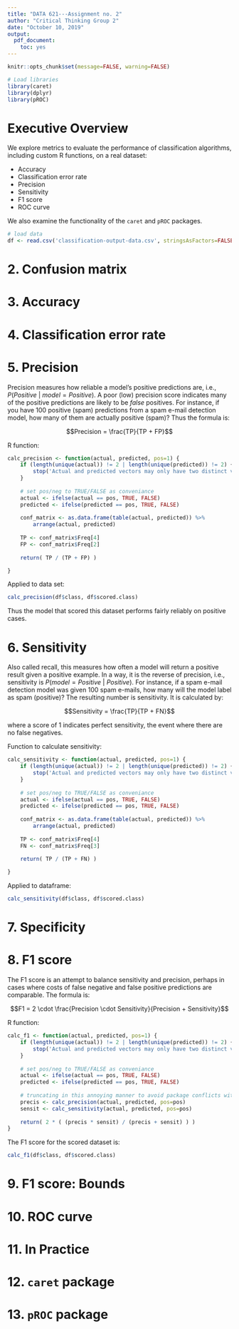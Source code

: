 ```yaml
---
title: "DATA 621---Assignment no. 2"
author: "Critical Thinking Group 2"
date: "October 10, 2019"
output:
  pdf_document:
    toc: yes
---
```


```r
knitr::opts_chunk$set(message=FALSE, warning=FALSE)

# Load libraries
library(caret)
library(dplyr)
library(pROC)
```


# Executive Overview

We explore metrics to evaluate the performance of classification algorithms, including custom R functions, on a real dataset:

* Accuracy
* Classification error rate
* Precision
* Sensitivity
* F1 score
* ROC curve

We also examine the functionality of the `caret` and `pROC` packages.

```r
# load data
df <- read.csv('classification-output-data.csv', stringsAsFactors=FALSE)
```



# 2. Confusion matrix







# 3. Accuracy







# 4. Classification error rate







# 5. Precision

Precision measures how reliable a model's positive predictions are, i.e., $P(Positive ~|~ model=Positive)$. A poor (low) precision score indicates many of the positive predictions are likely to be _false_ positives. For instance, if you have 100 positive (spam) predictions from a spam e-mail detection model, how many of them are actually positive (spam)? Thus the formula is:

$$Precision = \frac{TP}{TP + FP}$$

R function:


```r
calc_precision <- function(actual, predicted, pos=1) {
    if (length(unique(actual)) != 2 | length(unique(predicted)) != 2) {
        stop('Actual and predicted vectors may only have two distinct values')
    }
    
    # set pos/neg to TRUE/FALSE as conveniance
    actual <- ifelse(actual == pos, TRUE, FALSE)
    predicted <- ifelse(predicted == pos, TRUE, FALSE)
    
    conf_matrix <- as.data.frame(table(actual, predicted)) %>%
        arrange(actual, predicted)
    
    TP <- conf_matrix$Freq[4]
    FP <- conf_matrix$Freq[2]
    
    return( TP / (TP + FP) )

}
```

Applied to data set:

```r
calc_precision(df$class, df$scored.class)
```

Thus the model that scored this dataset performs fairly reliably on positive cases.


# 6. Sensitivity

Also called recall, this measures how often a model will return a positive result given a positive example. In a way, it is the reverse of precision, i.e., sensitivity is $P(model=Positive ~|~ Positive)$. For instance, if a spam e-mail detection model was given 100 spam e-mails, how many will the model label as spam (positive)? The resulting number is sensitivity. It is calculated by:

$$Sensitivity = \frac{TP}{TP + FN}$$

where a score of 1 indicates perfect sensitivity, the event where there are no false negatives.

Function to calculate sensitivity:

```r
calc_sensitivity <- function(actual, predicted, pos=1) {
    if (length(unique(actual)) != 2 | length(unique(predicted)) != 2) {
        stop('Actual and predicted vectors may only have two distinct values')
    }
    
    # set pos/neg to TRUE/FALSE as conveniance
    actual <- ifelse(actual == pos, TRUE, FALSE)
    predicted <- ifelse(predicted == pos, TRUE, FALSE)
    
    conf_matrix <- as.data.frame(table(actual, predicted)) %>%
        arrange(actual, predicted)
    
    TP <- conf_matrix$Freq[4]
    FN <- conf_matrix$Freq[3]
    
    return( TP / (TP + FN) )

}
```

Applied to dataframe:

```r
calc_sensitivity(df$class, df$scored.class)
```



# 7. Specificity







# 8. F1 score

The F1 score is an attempt to balance sensitivity and precision, perhaps in cases where costs of false negative and false positive predictions are comparable. The formula is:

$$F1 = 2 \cdot \frac{Precision \cdot Sensitivity}{Precision + Sensitivity}$$

R function:

```r
calc_f1 <- function(actual, predicted, pos=1) {
    if (length(unique(actual)) != 2 | length(unique(predicted)) != 2) {
        stop('Actual and predicted vectors may only have two distinct values')
    }
    
    # set pos/neg to TRUE/FALSE as conveniance
    actual <- ifelse(actual == pos, TRUE, FALSE)
    predicted <- ifelse(predicted == pos, TRUE, FALSE)
    
    # truncating in this annoying manner to avoid package conflicts with caret
    precis <- calc_precision(actual, predicted, pos=pos)
    sensit <- calc_sensitivity(actual, predicted, pos=pos)
    
    return( 2 * ( (precis * sensit) / (precis + sensit) ) )
}
```

The F1 score for the scored dataset is:

```r
calc_f1(df$class, df$scored.class)
```


# 9. F1 score: Bounds







# 10. ROC curve







# 11. In Practice







# 12. `caret` package







# 13. `pROC` package







